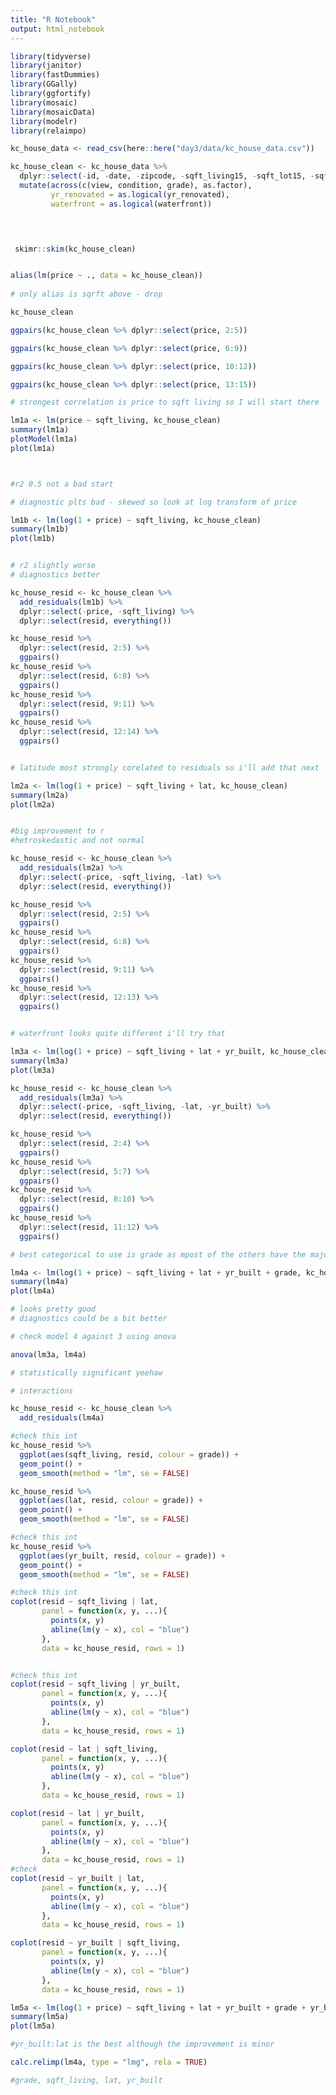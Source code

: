 ```yaml
---
title: "R Notebook"
output: html_notebook
---
```


```r
library(tidyverse)
library(janitor)
library(fastDummies)
library(GGally)
library(ggfortify)
library(mosaic)
library(mosaicData)
library(modelr)
library(relaimpo)
```


```r
kc_house_data <- read_csv(here::here("day3/data/kc_house_data.csv"))
```

```r
kc_house_clean <- kc_house_data %>% 
  dplyr::select(-id, -date, -zipcode, -sqft_living15, -sqft_lot15, -sqft_above) %>% 
  mutate(across(c(view, condition, grade), as.factor),
         yr_renovated = as.logical(yr_renovated),
         waterfront = as.logical(waterfront)) 



 
 skimr::skim(kc_house_clean)


alias(lm(price ~ ., data = kc_house_clean))
 
# only alias is sqrft above - drop

```

```r
kc_house_clean

ggpairs(kc_house_clean %>% dplyr::select(price, 2:5))

ggpairs(kc_house_clean %>% dplyr::select(price, 6:9))

ggpairs(kc_house_clean %>% dplyr::select(price, 10:12))

ggpairs(kc_house_clean %>% dplyr::select(price, 13:15))

# strongest correlation is price to sqft living so I will start there 

```


```r
lm1a <- lm(price ~ sqft_living, kc_house_clean)
summary(lm1a)
plotModel(lm1a)
plot(lm1a)



#r2 0.5 not a bad start

# diagnostic plts bad - skewed so look at log transform of price

lm1b <- lm(log(1 + price) ~ sqft_living, kc_house_clean)
summary(lm1b)
plot(lm1b)


# r2 slightly worse 
# diagnostics better 

```


```r
kc_house_resid <- kc_house_clean %>% 
  add_residuals(lm1b) %>% 
  dplyr::select(-price, -sqft_living) %>% 
  dplyr::select(resid, everything()) 

kc_house_resid %>% 
  dplyr::select(resid, 2:5) %>% 
  ggpairs()
kc_house_resid %>% 
  dplyr::select(resid, 6:8) %>% 
  ggpairs()
kc_house_resid %>% 
  dplyr::select(resid, 9:11) %>% 
  ggpairs()
kc_house_resid %>% 
  dplyr::select(resid, 12:14) %>% 
  ggpairs()


# latitude most strongly corelated to residuals so i'll add that next
```



```r
lm2a <- lm(log(1 + price) ~ sqft_living + lat, kc_house_clean)
summary(lm2a)
plot(lm2a)


#big improvement to r
#hetroskedastic and not normal
```

```r
kc_house_resid <- kc_house_clean %>% 
  add_residuals(lm2a) %>% 
  dplyr::select(-price, -sqft_living, -lat) %>% 
  dplyr::select(resid, everything()) 

kc_house_resid %>% 
  dplyr::select(resid, 2:5) %>% 
  ggpairs()
kc_house_resid %>% 
  dplyr::select(resid, 6:8) %>% 
  ggpairs()
kc_house_resid %>% 
  dplyr::select(resid, 9:11) %>% 
  ggpairs()
kc_house_resid %>% 
  dplyr::select(resid, 12:13) %>% 
  ggpairs()


# waterfront looks quite different i'll try that
```


```r
lm3a <- lm(log(1 + price) ~ sqft_living + lat + yr_built, kc_house_clean)
summary(lm3a)
plot(lm3a)
```

```r
kc_house_resid <- kc_house_clean %>% 
  add_residuals(lm3a) %>% 
  dplyr::select(-price, -sqft_living, -lat, -yr_built) %>% 
  dplyr::select(resid, everything()) 

kc_house_resid %>% 
  dplyr::select(resid, 2:4) %>% 
  ggpairs()
kc_house_resid %>% 
  dplyr::select(resid, 5:7) %>% 
  ggpairs()
kc_house_resid %>% 
  dplyr::select(resid, 8:10) %>% 
  ggpairs()
kc_house_resid %>% 
  dplyr::select(resid, 11:12) %>% 
  ggpairs()

# best categorical to use is grade as mpost of the others have the majority of entries in 1 of the conditions meaning the effect will be small

```

```r
lm4a <- lm(log(1 + price) ~ sqft_living + lat + yr_built + grade, kc_house_clean)
summary(lm4a)
plot(lm4a)

# looks pretty good
# diagnostics could be a bit better 
```

```r
# check model 4 against 3 using anova

anova(lm3a, lm4a)

# statistically significant yeehaw
```

```r
# interactions

kc_house_resid <- kc_house_clean %>% 
  add_residuals(lm4a)

#check this int 
kc_house_resid %>% 
  ggplot(aes(sqft_living, resid, colour = grade)) +
  geom_point() +
  geom_smooth(method = "lm", se = FALSE)

kc_house_resid %>% 
  ggplot(aes(lat, resid, colour = grade)) +
  geom_point() +
  geom_smooth(method = "lm", se = FALSE)

#check this int
kc_house_resid %>% 
  ggplot(aes(yr_built, resid, colour = grade)) +
  geom_point() +
  geom_smooth(method = "lm", se = FALSE)

```

```r

#check this int
coplot(resid ~ sqft_living | lat,
       panel = function(x, y, ...){
         points(x, y)
         abline(lm(y ~ x), col = "blue")
       },
       data = kc_house_resid, rows = 1)


#check this int
coplot(resid ~ sqft_living | yr_built,
       panel = function(x, y, ...){
         points(x, y)
         abline(lm(y ~ x), col = "blue")
       },
       data = kc_house_resid, rows = 1)

coplot(resid ~ lat | sqft_living,
       panel = function(x, y, ...){
         points(x, y)
         abline(lm(y ~ x), col = "blue")
       },
       data = kc_house_resid, rows = 1)

coplot(resid ~ lat | yr_built,
       panel = function(x, y, ...){
         points(x, y)
         abline(lm(y ~ x), col = "blue")
       },
       data = kc_house_resid, rows = 1)
#check
coplot(resid ~ yr_built | lat,
       panel = function(x, y, ...){
         points(x, y)
         abline(lm(y ~ x), col = "blue")
       },
       data = kc_house_resid, rows = 1)

coplot(resid ~ yr_built | sqft_living,
       panel = function(x, y, ...){
         points(x, y)
         abline(lm(y ~ x), col = "blue")
       },
       data = kc_house_resid, rows = 1)
```


```r
lm5a <- lm(log(1 + price) ~ sqft_living + lat + yr_built + grade + yr_built:lat, kc_house_clean)
summary(lm5a)
plot(lm5a)

#yr_built:lat is the best although the improvement is minor

```



```r
calc.relimp(lm4a, type = "lmg", rela = TRUE)

#grade, sqft_living, lat, yr_built
```



